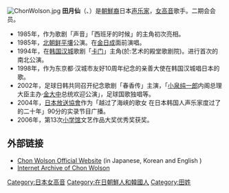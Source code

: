 [[File:ChonWolson.jpg|thumb]]
'''田月仙'''（{{jpn|j=田月仙|kk=チョン・ウォルソン|rm=Chon Woruson}}、{{kor|전월선|田月仙|Chon Wolson}}）是[[朝鮮族|朝鮮裔]]日本[[声乐家|声乐家]]，[[女高音|女高音]]歌手。二期会会员。

* 1985年，作为歌剧「声音」「西班牙的时候」的主角初次亮相。
* 1985年，[[北朝鲜|北朝鲜]][[平壤|平壤]]公演。在[[金日成|金日成]]面前演唱。
* 1994年，在[[韩国|韩国]][[汉城|汉城]]歌剧「[[卡门|卡门]]」主角(於:艺术的殿堂歌剧院)。进行首次的南北公演。
* 1998年，作为东京都·汉城市友好10周年纪念的亲善大使在韩国汉城唱日本的歌。
* 2002年，足球日韩共同召开纪念歌剧「春香传」主演，「[[小泉纯一郎|小泉纯一郎]]内阁总理大臣主办·[[金大中|金大中]]总统欢迎公演」，足球国歌独唱等。
* 2004年，[[日本放送協會|日本放送協會]]作为「越过了海峡的歌女  在日本韩国人声乐家度过了的二十年」90分的实录节目广播。
* 2006年，第13次[[小学馆|小学馆]]文艺作品大奖优秀奖获奖。

== 外部链接 ==

* [http://www.wolson.com/ Chon Wolson Official Website] {{Wayback|url=http://www.wolson.com/ |date=20190628171008 }} (in Japanese, Korean and English )
* [http://www.wolson.net/ Internet Archive of Chon Wolson] {{Wayback|url=http://www.wolson.net/ |date=20190504080302 }}
{{DEFAULTSORT:Chon Wolson}}

[[Category:日本女高音|Category:日本女高音]]
[[Category:在日朝鮮人和韓國人|Category:在日朝鮮人和韓國人]]
[[Category:田姓|Category:田姓]]